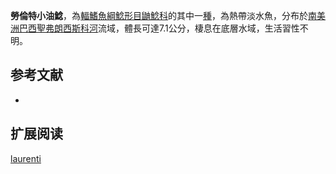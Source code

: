 {{Speciesbox
| name = 勞倫特小油鯰
| image = 
| image_width = 250px
| status = NE
| status_system = IUCN3.1
| genus = Pimelodella
| species = laurenti
| authority = [[Fowler|Fowler]], 1941
| synonyms = 
}}

'''勞倫特小油鯰'''，為[[輻鰭魚綱|輻鰭魚綱]][[鯰形目|鯰形目]][[鼬鯰科|鼬鯰科]]的其中一[[種|種]]，為熱帶淡水魚，分布於[[南美洲|南美洲]][[巴西|巴西]][[聖弗朗西斯科河|聖弗朗西斯科河]]流域，體長可達7.1公分，棲息在底層水域，生活習性不明。

==参考文献==
*{{FishBase_species|genus=Pimelodella|species=laurenti|year=2015|month=6}}

== 扩展阅读 ==
{{refbegin}}
{{wikispecies-inline|Pimelodella laurenti|勞倫特小油鯰}}
{{refend}}
{{Taxonbar|from=Q6417549}}

[[Category:小油鯰屬|laurenti]]